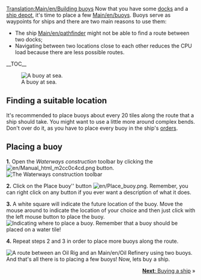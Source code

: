 [[Translation:Main/en/Building buoys]]{{en/-}}{{en/Tutorial}}
Now that you have some [[Main/en/Building docks|docks]] and a [[Main/en/Building ship depots|ship depot]], it's time to place a few [[Main/en/buoys]]. Buoys serve as waypoints for ships and there are two main reasons to use them:
*The ship [[Main/en/pathfinder]] might not be able to find a route between two docks;
*Navigating between two locations close to each other reduces the CPU load because there are less possible routes.

__TOC__

[[File:en/Buoy.png|left|frame|A buoy at sea.]]
==Finding a suitable location==
It's recommended to place buoys about every 20 tiles along the route that a ship should take. You might want to use a little more around complex bends. Don't over do it, as you have to place every buoy in the ship's [[Main/en/Orders|orders]].

<div style="clear:left"></div>

==Placing a buoy==

'''1.''' Open the ''Waterways construction'' toolbar by clicking the [[File:en/Manual html m2cc0c4cd.png]] button.
[[File:en/Dock toolbar.png|frame|none|The Waterways construction toolbar]]

'''2.''' Click on the Place buoy'' button [[File:en/Place buoy.png]]. Remember, you can right click on any button if you ever want a description of what it does.

'''3.''' A white square will indicate the future location of the buoy. Move the mouse around to indicate the location of your choice and then just click with the left mouse button to place the buoy.
[[File:en/Placing-buoy-1.png|frame|none|Indicating where to place a buoy. Remember that a buoy should be placed on a water tile!]]

'''4.''' Repeat steps 2 and 3 in order to place more buoys along the route.


[[File:en/Placing-buoy-2.png|frame|right|A route between an [[Oil Rig]] and an [[Main/en/Oil Refinery]] using two buoys.]]
And that's all there is to placing a few buoys! Now, lets buy a ship.

<span style="float: right">[[Main/en/Buying ships|'''Next''': Buying a ship]] &raquo;</span>